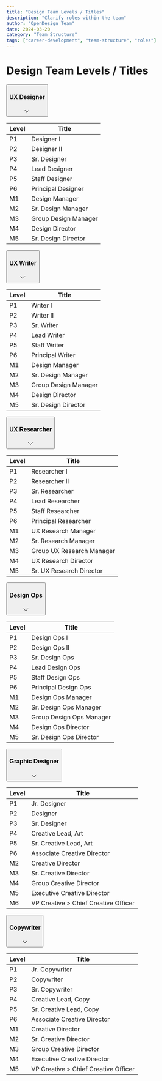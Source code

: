 ```yaml
---
title: "Design Team Levels / Titles"
description: "Clarify roles within the team"
author: "OpenDesign Team"
date: 2024-03-20
category: "Team Structure"
tags: ["career-development", "team-structure", "roles"]
---
```


<style>
{`
  .role-accordion {
    margin-bottom: 1rem;
  }

  .role-trigger {
    width: 100%;
    padding: 1rem;
    background: #ffffff;
    border: 1px solid #e5e7eb;
    border-radius: 8px;
    display: flex;
    align-items: center;
    justify-content: space-between;
    cursor: pointer;
    transition: all 0.2s ease;
  }

  .role-trigger:hover {
    background: #f8f9fa;
  }

  .role-trigger h3 {
    margin: 0;
    font-size: 1.1rem;
    font-weight: 600;
    color: #1a1f36;
  }

  .role-content {
    display: none;
    padding: 1rem;
    border: 1px solid #e5e7eb;
    border-top: none;
    border-radius: 0 0 8px 8px;
    background: #ffffff;
  }

  .role-content.open {
    display: block;
  }

  .levels-table {
    width: 100%;
    border-collapse: collapse;
    margin: 0.5rem 0;
    font-size: 0.9rem;
  }

  .levels-table th {
    background: #f8f9fa;
    padding: 12px;
    text-align: left;
    font-weight: 600;
    color: #1a1f36;
    border-bottom: 2px solid #e5e7eb;
  }

  .levels-table td {
    padding: 12px;
    border-bottom: 1px solid #e5e7eb;
    color: #425466;
  }

  .levels-table tr:hover {
    background: #f8f9fa;
  }

  .chevron {
    transition: transform 0.2s ease;
  }

  .open .chevron {
    transform: rotate(180deg);
  }
`}
</style>

<script>
{`
  document.addEventListener('DOMContentLoaded', () => {
    const triggers = document.querySelectorAll('.role-trigger');
    
    triggers.forEach(trigger => {
      trigger.addEventListener('click', () => {
        const content = trigger.nextElementSibling;
        const isOpen = content.classList.contains('open');
        
        // Close all dropdowns
        document.querySelectorAll('.role-content').forEach(content => {
          content.classList.remove('open');
        });
        document.querySelectorAll('.role-trigger').forEach(trigger => {
          trigger.classList.remove('open');
        });
        
        // Toggle clicked dropdown
        if (!isOpen) {
          content.classList.add('open');
          trigger.classList.add('open');
        }
      });
    });
  });
`}
</script>

# Design Team Levels / Titles

<div className="role-accordion">
  <button className="role-trigger">
    <h3>UX Designer</h3>
    <svg className="chevron" width="24" height="24" viewBox="0 0 24 24" fill="none" xmlns="http://www.w3.org/2000/svg">
      <path d="M6 9L12 15L18 9" stroke="currentColor" strokeWidth="2" strokeLinecap="round" strokeLinejoin="round"/>
    </svg>
  </button>
  <div className="role-content">
    <table className="levels-table">
      <thead>
        <tr>
          <th>Level</th>
          <th>Title</th>
        </tr>
      </thead>
      <tbody>
        <tr><td>P1</td><td>Designer I</td></tr>
        <tr><td>P2</td><td>Designer II</td></tr>
        <tr><td>P3</td><td>Sr. Designer</td></tr>
        <tr><td>P4</td><td>Lead Designer</td></tr>
        <tr><td>P5</td><td>Staff Designer</td></tr>
        <tr><td>P6</td><td>Principal Designer</td></tr>
        <tr><td>M1</td><td>Design Manager</td></tr>
        <tr><td>M2</td><td>Sr. Design Manager</td></tr>
        <tr><td>M3</td><td>Group Design Manager</td></tr>
        <tr><td>M4</td><td>Design Director</td></tr>
        <tr><td>M5</td><td>Sr. Design Director</td></tr>
      </tbody>
    </table>
  </div>
</div>

<div className="role-accordion">
  <button className="role-trigger">
    <h3>UX Writer</h3>
    <svg className="chevron" width="24" height="24" viewBox="0 0 24 24" fill="none" xmlns="http://www.w3.org/2000/svg">
      <path d="M6 9L12 15L18 9" stroke="currentColor" strokeWidth="2" strokeLinecap="round" strokeLinejoin="round"/>
    </svg>
  </button>
  <div className="role-content">
    <table className="levels-table">
      <thead>
        <tr>
          <th>Level</th>
          <th>Title</th>
        </tr>
      </thead>
      <tbody>
        <tr><td>P1</td><td>Writer I</td></tr>
        <tr><td>P2</td><td>Writer II</td></tr>
        <tr><td>P3</td><td>Sr. Writer</td></tr>
        <tr><td>P4</td><td>Lead Writer</td></tr>
        <tr><td>P5</td><td>Staff Writer</td></tr>
        <tr><td>P6</td><td>Principal Writer</td></tr>
        <tr><td>M1</td><td>Design Manager</td></tr>
        <tr><td>M2</td><td>Sr. Design Manager</td></tr>
        <tr><td>M3</td><td>Group Design Manager</td></tr>
        <tr><td>M4</td><td>Design Director</td></tr>
        <tr><td>M5</td><td>Sr. Design Director</td></tr>
      </tbody>
    </table>
  </div>
</div>

<div className="role-accordion">
  <button className="role-trigger">
    <h3>UX Researcher</h3>
    <svg className="chevron" width="24" height="24" viewBox="0 0 24 24" fill="none" xmlns="http://www.w3.org/2000/svg">
      <path d="M6 9L12 15L18 9" stroke="currentColor" strokeWidth="2" strokeLinecap="round" strokeLinejoin="round"/>
    </svg>
  </button>
  <div className="role-content">
    <table className="levels-table">
      <thead>
        <tr>
          <th>Level</th>
          <th>Title</th>
        </tr>
      </thead>
      <tbody>
        <tr><td>P1</td><td>Researcher I</td></tr>
        <tr><td>P2</td><td>Researcher II</td></tr>
        <tr><td>P3</td><td>Sr. Researcher</td></tr>
        <tr><td>P4</td><td>Lead Researcher</td></tr>
        <tr><td>P5</td><td>Staff Researcher</td></tr>
        <tr><td>P6</td><td>Principal Researcher</td></tr>
        <tr><td>M1</td><td>UX Research Manager</td></tr>
        <tr><td>M2</td><td>Sr. Research Manager</td></tr>
        <tr><td>M3</td><td>Group UX Research Manager</td></tr>
        <tr><td>M4</td><td>UX Research Director</td></tr>
        <tr><td>M5</td><td>Sr. UX Research Director</td></tr>
      </tbody>
    </table>
  </div>
</div>

<div className="role-accordion">
  <button className="role-trigger">
    <h3>Design Ops</h3>
    <svg className="chevron" width="24" height="24" viewBox="0 0 24 24" fill="none" xmlns="http://www.w3.org/2000/svg">
      <path d="M6 9L12 15L18 9" stroke="currentColor" strokeWidth="2" strokeLinecap="round" strokeLinejoin="round"/>
    </svg>
  </button>
  <div className="role-content">
    <table className="levels-table">
      <thead>
        <tr>
          <th>Level</th>
          <th>Title</th>
        </tr>
      </thead>
      <tbody>
        <tr><td>P1</td><td>Design Ops I</td></tr>
        <tr><td>P2</td><td>Design Ops II</td></tr>
        <tr><td>P3</td><td>Sr. Design Ops</td></tr>
        <tr><td>P4</td><td>Lead Design Ops</td></tr>
        <tr><td>P5</td><td>Staff Design Ops</td></tr>
        <tr><td>P6</td><td>Principal Design Ops</td></tr>
        <tr><td>M1</td><td>Design Ops Manager</td></tr>
        <tr><td>M2</td><td>Sr. Design Ops Manager</td></tr>
        <tr><td>M3</td><td>Group Design Ops Manager</td></tr>
        <tr><td>M4</td><td>Design Ops Director</td></tr>
        <tr><td>M5</td><td>Sr. Design Ops Director</td></tr>
      </tbody>
    </table>
  </div>
</div>

<div className="role-accordion">
  <button className="role-trigger">
    <h3>Graphic Designer</h3>
    <svg className="chevron" width="24" height="24" viewBox="0 0 24 24" fill="none" xmlns="http://www.w3.org/2000/svg">
      <path d="M6 9L12 15L18 9" stroke="currentColor" strokeWidth="2" strokeLinecap="round" strokeLinejoin="round"/>
    </svg>
  </button>
  <div className="role-content">
    <table className="levels-table">
      <thead>
        <tr>
          <th>Level</th>
          <th>Title</th>
        </tr>
      </thead>
      <tbody>
        <tr><td>P1</td><td>Jr. Designer</td></tr>
        <tr><td>P2</td><td>Designer</td></tr>
        <tr><td>P3</td><td>Sr. Designer</td></tr>
        <tr><td>P4</td><td>Creative Lead, Art</td></tr>
        <tr><td>P5</td><td>Sr. Creative Lead, Art</td></tr>
        <tr><td>P6</td><td>Associate Creative Director</td></tr>
        <tr><td>M2</td><td>Creative Director</td></tr>
        <tr><td>M3</td><td>Sr. Creative Director</td></tr>
        <tr><td>M4</td><td>Group Creative Director</td></tr>
        <tr><td>M5</td><td>Executive Creative Director</td></tr>
        <tr><td>M6</td><td>VP Creative > Chief Creative Officer</td></tr>
      </tbody>
    </table>
  </div>
</div>

<div className="role-accordion">
  <button className="role-trigger">
    <h3>Copywriter</h3>
    <svg className="chevron" width="24" height="24" viewBox="0 0 24 24" fill="none" xmlns="http://www.w3.org/2000/svg">
      <path d="M6 9L12 15L18 9" stroke="currentColor" strokeWidth="2" strokeLinecap="round" strokeLinejoin="round"/>
    </svg>
  </button>
  <div className="role-content">
    <table className="levels-table">
      <thead>
        <tr>
          <th>Level</th>
          <th>Title</th>
        </tr>
      </thead>
      <tbody>
        <tr><td>P1</td><td>Jr. Copywriter</td></tr>
        <tr><td>P2</td><td>Copywriter</td></tr>
        <tr><td>P3</td><td>Sr. Copywriter</td></tr>
        <tr><td>P4</td><td>Creative Lead, Copy</td></tr>
        <tr><td>P5</td><td>Sr. Creative Lead, Copy</td></tr>
        <tr><td>P6</td><td>Associate Creative Director</td></tr>
        <tr><td>M1</td><td>Creative Director</td></tr>
        <tr><td>M2</td><td>Sr. Creative Director</td></tr>
        <tr><td>M3</td><td>Group Creative Director</td></tr>
        <tr><td>M4</td><td>Executive Creative Director</td></tr>
        <tr><td>M5</td><td>VP Creative > Chief Creative Officer</td></tr>
      </tbody>
    </table>
  </div>
</div>